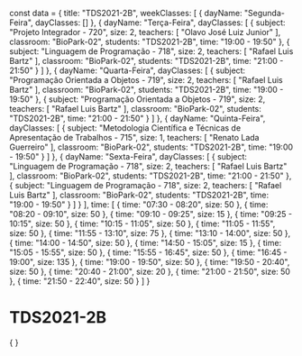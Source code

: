 const data = {
  title: "TDS2021-2B",
  weekClasses: [
    {
      dayName: "Segunda-Feira",
      dayClasses: []
    },
    {
      dayName: "Terça-Feira",
      dayClasses: [
        {
          subject: "Projeto Integrador - 720",
          size: 2,
          teachers: [
            "Olavo José Luiz Junior"
          ],
          classroom: "BioPark-02",
          students: "TDS2021-2B",
          time: "19:00 - 19:50"
        },
        {
          subject: "Linguagem de Programação - 718",
          size: 2,
          teachers: [
            "Rafael Luis Bartz"
          ],
          classroom: "BioPark-02",
          students: "TDS2021-2B",
          time: "21:00 - 21:50"
        }
      ]
    },
    {
      dayName: "Quarta-Feira",
      dayClasses: [
        {
          subject: "Programação Orientada a Objetos - 719",
          size: 2,
          teachers: [
            "Rafael Luis Bartz"
          ],
          classroom: "BioPark-02",
          students: "TDS2021-2B",
          time: "19:00 - 19:50"
        },
        {
          subject: "Programação Orientada a Objetos - 719",
          size: 2,
          teachers: [
            "Rafael Luis Bartz"
          ],
          classroom: "BioPark-02",
          students: "TDS2021-2B",
          time: "21:00 - 21:50"
        }
      ]
    },
    {
      dayName: "Quinta-Feira",
      dayClasses: [
        {
          subject: "Metodologia Científica e Técnicas de Apresentação de Trabalhos - 715",
          size: 1,
          teachers: [
            "Renato Lada Guerreiro"
          ],
          classroom: "BioPark-02",
          students: "TDS2021-2B",
          time: "19:00 - 19:50"
        }
      ]
    },
    {
      dayName: "Sexta-Feira",
      dayClasses: [
        {
          subject: "Linguagem de Programação - 718",
          size: 2,
          teachers: [
            "Rafael Luis Bartz"
          ],
          classroom: "BioPark-02",
          students: "TDS2021-2B",
          time: "21:00 - 21:50"
        },
        {
          subject: "Linguagem de Programação - 718",
          size: 2,
          teachers: [
            "Rafael Luis Bartz"
          ],
          classroom: "BioPark-02",
          students: "TDS2021-2B",
          time: "19:00 - 19:50"
        }
      ]
    }
  ],
  time: [
    {
      time: "07:30 - 08:20",
      size: 50
    },
    {
      time: "08:20 - 09:10",
      size: 50
    },
    {
      time: "09:10 - 09:25",
      size: 15
    },
    {
      time: "09:25 - 10:15",
      size: 50
    },
    {
      time: "10:15 - 11:05",
      size: 50
    },
    {
      time: "11:05 - 11:55",
      size: 50
    },
    {
      time: "11:55 - 13:10",
      size: 75
    },
    {
      time: "13:10 - 14:00",
      size: 50
    },
    {
      time: "14:00 - 14:50",
      size: 50
    },
    {
      time: "14:50 - 15:05",
      size: 15
    },
    {
      time: "15:05 - 15:55",
      size: 50
    },
    {
      time: "15:55 - 16:45",
      size: 50
    },
    {
      time: "16:45 - 19:00",
      size: 135
    },
    {
      time: "19:00 - 19:50",
      size: 50
    },
    {
      time: "19:50 - 20:40",
      size: 50
    },
    {
      time: "20:40 - 21:00",
      size: 20
    },
    {
      time: "21:00 - 21:50",
      size: 50
    },
    {
      time: "21:50 - 22:40",
      size: 50
    }
  ]
}

# TDS2021-2B

<div>
    {
        <Grid
            title={data.title} 
            weekClasses={data.weekClasses} 
            time={data.time}
        />
    }
</div>